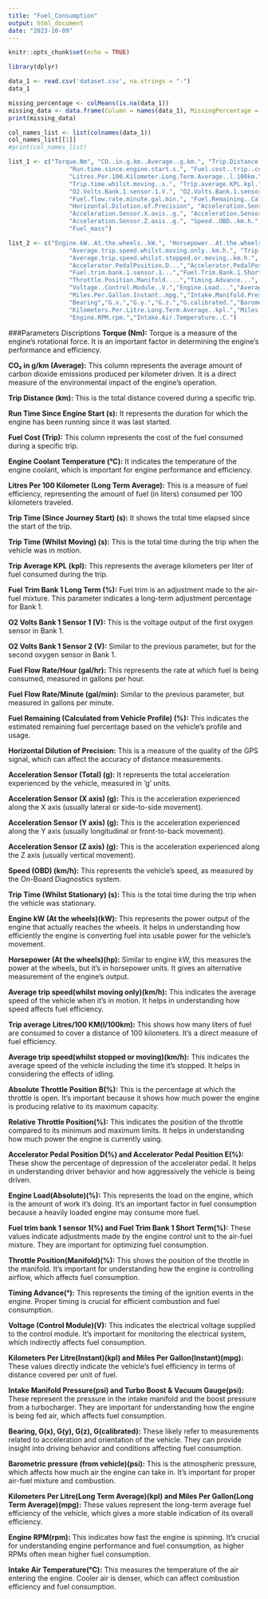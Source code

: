 ```yaml
---
title: "Fuel_Consumption"
output: html_document
date: "2023-10-09"
---
```


```r
knitr::opts_chunk$set(echo = TRUE)
```
```r
library(dplyr)
```
```r
data_1 <- read.csv('dataset.csv', na.strings = "-")
data_1
```
```r
missing_percentage <- colMeans(is.na(data_1))
missing_data <- data.frame(Column = names(data_1), MissingPercentage = missing_percentage)
print(missing_data)
```
```r
col_names_list <- list(colnames(data_1))
col_names_list[[1]]
#print(col_names_list)
```
```r
list_1 <- c("Torque.Nm", "CO..in.g.km..Average..g.km.", "Trip.Distance.km",
                 "Run.time.since.engine.start.s.", "Fuel.cost..trip..cost.", "Engine.Coolant.Temperature..C.",
                 "Litres.Per.100.Kilometer.Long.Term.Average..l.100km.", "Trip.Time.Since.journey.start..s.",
                 "Trip.time.whilst.moving..s.", "Trip.average.KPL.kpl.", "Fuel.Trim.Bank.1.Long.Term...",
                 "O2.Volts.Bank.1.sensor.1.V.", "O2.Volts.Bank.1.sensor.2.V.", "Fuel.flow.rate.hour.gal.hr.",
                 "Fuel.flow.rate.minute.gal.min.", "Fuel.Remaining..Calculated.from.vehicle.profile....",
                 "Horizontal.Dilution.of.Precision", "Acceleration.Sensor.Total..g.",
                 "Acceleration.Sensor.X.axis..g.", "Acceleration.Sensor.Y.axis..g.",
                 "Acceleration.Sensor.Z.axis..g.", "Speed..OBD..km.h.", "Trip.time.whilst.stationary..s.",
                 "Fuel_mass")
```
```r
list_2 <- c("Engine.kW..At.the.wheels..kW.", "Horsepower..At.the.wheels..hp.",
                 "Average.trip.speed.whilst.moving.only..km.h.", "Trip.average.Litres.100.KM.l.100km.",
                 "Average.trip.speed.whilst.stopped.or.moving..km.h.", "Absolute.Throttle.Position.B...","Relative.Throttle.Position...",
                 "Accelerator.PedalPosition.D...","Accelerator.PedalPosition.E...","Engine.Load.Absolute....",
                 "Fuel.trim.bank.1.sensor.1...","Fuel.Trim.Bank.1.Short.Term...",
                 "Throttle.Position.Manifold....","Timing.Advance...",
                 "Voltage..Control.Module..V.","Engine.Load...","Average.trip.speed.whilst.stopped.or.moving..km.h.","Kilometers.Per.Litre.Instant..kpl.",
                 "Miles.Per.Gallon.Instant..mpg.","Intake.Manifold.Pressure.psi.","Turbo.Boost...Vacuum.Gauge.psi.",
                 "Bearing","G.x.","G.y.","G.z.","G.calibrated.","Barometric.pressure..from.vehicle..psi.",
                 "Kilometers.Per.Litre.Long.Term.Average..kpl.","Miles.Per.Gallon.Long.Term.Average..mpg.",
                 "Engine.RPM.rpm.","Intake.Air.Temperature..C.")
```

###Parameters Discriptions
**Torque (Nm):** Torque is a measure of the engine's rotational force. It is an important factor in determining the engine's performance and efficiency.

**CO₂ in g/km (Average):** This column represents the average amount of carbon dioxide emissions produced per kilometer driven. It is a direct measure of the environmental impact of the engine's operation.

**Trip Distance (km):** This is the total distance covered during a specific trip.

**Run Time Since Engine Start (s):** It represents the duration for which the engine has been running since it was last started.

**Fuel Cost (Trip):** This column represents the cost of the fuel consumed during a specific trip.

**Engine Coolant Temperature (°C):** It indicates the temperature of the engine coolant, which is important for engine performance and efficiency.

**Litres Per 100 Kilometer (Long Term Average):** This is a measure of fuel efficiency, representing the amount of fuel (in liters) consumed per 100 kilometers traveled.

**Trip Time (Since Journey Start) (s):** It shows the total time elapsed since the start of the trip.

**Trip Time (Whilst Moving) (s):** This is the total time during the trip when the vehicle was in motion.

**Trip Average KPL (kpl):** This represents the average kilometers per liter of fuel consumed during the trip.

**Fuel Trim Bank 1 Long Term (%):** Fuel trim is an adjustment made to the air-fuel mixture. This parameter indicates a long-term adjustment percentage for Bank 1.

**O2 Volts Bank 1 Sensor 1 (V):** This is the voltage output of the first oxygen sensor in Bank 1.

**O2 Volts Bank 1 Sensor 2 (V):** Similar to the previous parameter, but for the second oxygen sensor in Bank 1.

**Fuel Flow Rate/Hour (gal/hr):** This represents the rate at which fuel is being consumed, measured in gallons per hour.

**Fuel Flow Rate/Minute (gal/min):** Similar to the previous parameter, but measured in gallons per minute.

**Fuel Remaining (Calculated from Vehicle Profile) (%):** This indicates the estimated remaining fuel percentage based on the vehicle's profile and usage.

**Horizontal Dilution of Precision:** This is a measure of the quality of the GPS signal, which can affect the accuracy of distance measurements.

**Acceleration Sensor (Total) (g):** It represents the total acceleration experienced by the vehicle, measured in 'g' units.

**Acceleration Sensor (X axis) (g):** This is the acceleration experienced along the X axis (usually lateral or side-to-side movement).

**Acceleration Sensor (Y axis) (g):** This is the acceleration experienced along the Y axis (usually longitudinal or front-to-back movement).

**Acceleration Sensor (Z axis) (g):** This is the acceleration experienced along the Z axis (usually vertical movement).

**Speed (OBD) (km/h):** This represents the vehicle's speed, as measured by the On-Board Diagnostics system.

**Trip Time (Whilst Stationary) (s):** This is the total time during the trip when the vehicle was stationary.

**Engine kW (At the wheels)(kW):** This represents the power output of the engine that actually reaches the wheels. It helps in understanding how efficiently the engine is converting fuel into usable power for the vehicle's movement.

**Horsepower (At the wheels)(hp):** Similar to engine kW, this measures the power at the wheels, but it's in horsepower units. It gives an alternative measurement of the engine's output.

**Average trip speed(whilst moving only)(km/h):** This indicates the average speed of the vehicle when it's in motion. It helps in understanding how speed affects fuel efficiency.

**Trip average Litres/100 KM(l/100km):** This shows how many liters of fuel are consumed to cover a distance of 100 kilometers. It's a direct measure of fuel efficiency.

**Average trip speed(whilst stopped or moving)(km/h):** This indicates the average speed of the vehicle including the time it's stopped. It helps in considering the effects of idling.

**Absolute Throttle Position B(%):** This is the percentage at which the throttle is open. It's important because it shows how much power the engine is producing relative to its maximum capacity.

**Relative Throttle Position(%):** This indicates the position of the throttle compared to its minimum and maximum limits. It helps in understanding how much power the engine is currently using.

**Accelerator Pedal Position D(%) and Accelerator Pedal Position E(%):** These show the percentage of depression of the accelerator pedal. It helps in understanding driver behavior and how aggressively the vehicle is being driven.

**Engine Load(Absolute)(%):** This represents the load on the engine, which is the amount of work it's doing. It's an important factor in fuel consumption because a heavily loaded engine may consume more fuel.

**Fuel trim bank 1 sensor 1(%) and Fuel Trim Bank 1 Short Term(%):** These values indicate adjustments made by the engine control unit to the air-fuel mixture. They are important for optimizing fuel consumption.

**Throttle Position(Manifold)(%):** This shows the position of the throttle in the manifold. It's important for understanding how the engine is controlling airflow, which affects fuel consumption.

**Timing Advance(°):** This represents the timing of the ignition events in the engine. Proper timing is crucial for efficient combustion and fuel consumption.

**Voltage (Control Module)(V):** This indicates the electrical voltage supplied to the control module. It's important for monitoring the electrical system, which indirectly affects fuel consumption.

**Kilometers Per Litre(Instant)(kpl) and Miles Per Gallon(Instant)(mpg):** These values directly indicate the vehicle's fuel efficiency in terms of distance covered per unit of fuel.

**Intake Manifold Pressure(psi) and Turbo Boost & Vacuum Gauge(psi):** These represent the pressure in the intake manifold and the boost pressure from a turbocharger. They are important for understanding how the engine is being fed air, which affects fuel consumption.

**Bearing, G(x), G(y), G(z), G(calibrated):** These likely refer to measurements related to acceleration and orientation of the vehicle. They can provide insight into driving behavior and conditions affecting fuel consumption.

**Barometric pressure (from vehicle)(psi):** This is the atmospheric pressure, which affects how much air the engine can take in. It's important for proper air-fuel mixture and combustion.

**Kilometers Per Litre(Long Term Average)(kpl) and Miles Per Gallon(Long Term Average)(mpg):** These values represent the long-term average fuel efficiency of the vehicle, which gives a more stable indication of its overall efficiency.

**Engine RPM(rpm):** This indicates how fast the engine is spinning. It's crucial for understanding engine performance and fuel consumption, as higher RPMs often mean higher fuel consumption.

**Intake Air Temperature(°C):** This measures the temperature of the air entering the engine. Cooler air is denser, which can affect combustion efficiency and fuel consumption.

